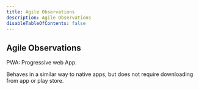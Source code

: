 ```yaml
---
title: Agile Observations
description: Agile Observations
disableTableOfContents: false
---
```


## Agile Observations

PWA: Progressive web App.

Behaves in a similar way to native apps, but does not require downloading from app or play store.
